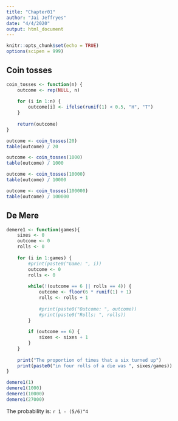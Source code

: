 ```yaml
---
title: "Chapter01"
author: "Jai Jeffryes"
date: "4/4/2020"
output: html_document
---
```


```r
knitr::opts_chunk$set(echo = TRUE)
options(scipen = 999)
```

## Coin tosses

```r
coin_tosses <- function(n) {
	outcome <- rep(NULL, n)
	
	for (i in 1:n) {
		outcome[i] <- ifelse(runif(1) < 0.5, "H", "T")
	}
	
	return(outcome)
}

outcome <- coin_tosses(20)
table(outcome) / 20

outcome <- coin_tosses(1000)
table(outcome) / 1000

outcome <- coin_tosses(10000)
table(outcome) / 10000

outcome <- coin_tosses(100000)
table(outcome) / 100000
```

## De Mere
```r
demere1 <- function(games){
	sixes <- 0
	outcome <- 0
	rolls <- 0
		
	for (i in 1:games) {
		#print(paste0("Game: ", i))
		outcome <- 0
		rolls <- 0
		
		while(!(outcome == 6 || rolls == 4)) {
			outcome <- floor(6 * runif(1) + 1)
			rolls <- rolls + 1
			
			#print(paste0("Outcome: ", outcome))
			#print(paste0("Rolls: ", rolls))
		}
		
		if (outcome == 6) {
			sixes <- sixes + 1
		}
	}
	
	print("The proportion of times that a six turned up")
	print(paste0("in four rolls of a die was ", sixes/games))
}

demere1(1)
demere1(1000)
demere1(10000)
demere1(27000)
```

The probability is: `r 1 - (5/6)^4`